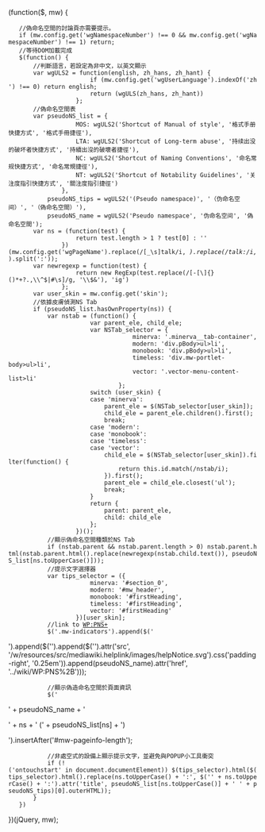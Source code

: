 (function($, mw) {
	//偽命名空間的討論頁亦需要提示。
	if (mw.config.get('wgNamespaceNumber') !== 0 && mw.config.get('wgNamespaceNumber') !== 1) return;
	//等待DOM加載完成
	$(function() {
		//判斷語言，若設定為非中文，以英文顯示
		var wgULS2 = function(english, zh_hans, zh_hant) {
						if (mw.config.get('wgUserLanguage').indexOf('zh') !== 0) return english;
						return (wgULS(zh_hans, zh_hant))
					};
		//偽命名空間表
		var pseudoNS_list = {
					MOS: wgULS2('Shortcut of Manual of style', '格式手册快捷方式', '格式手冊捷徑'),
					LTA: wgULS2('Shortcut of Long-term abuse', '持续出没的破坏者快捷方式', '持續出沒的破壞者捷徑'),
					NC: wgULS2('Shortcut of Naming Conventions', '命名常规快捷方式', '命名常規捷徑'),
					NT: wgULS2('Shortcut of Notability Guidelines', '关注度指引快捷方式', '關注度指引捷徑')
				},
			pseudoNS_tips = wgULS2('(Pseudo namespace)', '（伪命名空间）', '（偽命名空間）'),
			pseudoNS_name = wgULS2('Pseudo namespace', '伪命名空间', '偽命名空間');
		var ns = (function(test) {
					return test.length > 1 ? test[0] : ''
				})(mw.config.get('wgPageName').replace(/[_\s]talk/i, '').replace(/talk:/i, '').split(':'));
		var newregexp = function(test) {
					return new RegExp(test.replace(/[-[\]{}()*+?.,\\^$|#\s]/g, '\\$&'), 'ig')
				};
		var user_skin = mw.config.get('skin');
		//依據皮膚偵測NS Tab
		if (pseudoNS_list.hasOwnProperty(ns)) {
			var nstab = (function() {
						var parent_ele, child_ele;
						var NSTab_selector = {
									minerva: '.minerva__tab-container',
									modern: 'div.pBody>ul>li',
									monobook: 'div.pBody>ul>li',
									timeless: 'div.mw-portlet-body>ul>li',
									vector: '.vector-menu-content-list>li'
								};
						switch (user_skin) {
						case 'minerva':
							parent_ele = $(NSTab_selector[user_skin]);
							child_ele = parent_ele.children().first();
							break;
						case 'modern':
						case 'monobook':
						case 'timeless':
						case 'vector':
							child_ele = $(NSTab_selector[user_skin]).filter(function() {
								return this.id.match(/nstab/i);
							}).first();
							parent_ele = child_ele.closest('ul');
							break;
						}
						return {
							parent: parent_ele,
							child: child_ele
						};
					})();
			//顯示偽命名空間種類於NS Tab
			if (nstab.parent && nstab.parent.length > 0) nstab.parent.html(nstab.parent.html().replace(newregexp(nstab.child.text()), pseudoNS_list[ns.toUpperCase()]));
			//提示文字選擇器
			var tips_selector = ({
						minerva: '#section_0',
						modern: '#mw_header',
						monobook: '#firstHeading',
						timeless: '#firstHeading',
						vector: '#firstHeading'
					})[user_skin];
			//link to [[WP:PNS+|WP:PNS+]]
			$('.mw-indicators').append($('<div class="mw-indicator">').append($('<a>').append($('<img>').attr('src', '/w/resources/src/mediawiki.helplink/images/helpNotice.svg').css('padding-right', '0.25em')).append(pseudoNS_name).attr('href', '../wiki/WP:PNS%2B')));
			//顯示偽造命名空間於頁面資訊
			$('<tr><td>' + pseudoNS_name + '</td><td>' + ns + ' (' + pseudoNS_list[ns] + ')</td></tr>').insertAfter('#mw-pageinfo-length');
			//非處空式的設備上顯示提示文字，並避免與POPUP小工具衝突
			if (!('ontouchstart' in document.documentElement)) $(tips_selector).html($(tips_selector).html().replace(ns.toUpperCase() + ':', $('<abbr>' + ns.toUpperCase() + ':</abbr>').attr('title', pseudoNS_list[ns.toUpperCase()] + ' ' + pseudoNS_tips)[0].outerHTML));
		}
	})
})(jQuery, mw);